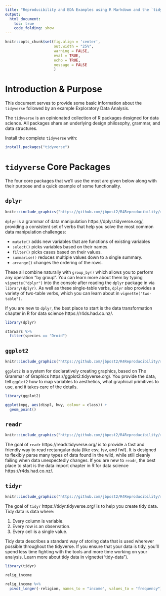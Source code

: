 ```yaml
---
title: "Reproducibility and EDA Examples using R Markdown and the `tidyverse`"
output: 
  html_document:
    toc: true
    code_folding: show
---
```


```r
knitr::opts_chunk$set(fig.align = 'center', 
                      out.width = "25%",
                      warning = FALSE,
                      eval = TRUE,
                      echo = TRUE,
                      message = FALSE
                      )
```

# Introduction & Purpose

This document serves to provide some basic information about the `tidyverse` followed by an example Exploratory Data Analysis.

The `tidyverse` is an opinionated collection of R packages designed for data science. All packages share an underlying design philosophy, grammar, and data structures.

Install the complete `tidyverse` with:

```r
install.packages("tidyverse")
```


# `tidyverse` Core Packages {.tabset}

The four core packages that we'll use the most are given below along with their purpose and a quick example of some functionality.

## `dplyr`

```r
knitr::include_graphics("https://github.com/jbpost2/R4Reproducibility/raw/main/exercises/img/dplyr.png")
```  

`dplyr` is a grammar of data manipulation https://dplyr.tidyverse.org/, providing a consistent set of verbs that help you solve the most common data manipulation challenges:

- `mutate()` adds new variables that are functions of existing variables
- `select()` picks variables based on their names.
- `filter()` picks cases based on their values.
- `summarise()` reduces multiple values down to a single summary.
- `arrange()` changes the ordering of the rows.

These all combine naturally with `group_by()` which allows you to perform any operation “by group”. You can learn more about them by typing `vignette("dplyr")` into the console after reading the `dplyr` package in via `library(dplyr)`. As well as these single-table verbs, `dplyr` also provides a variety of two-table verbs, which you can learn about in `vignette("two-table")`.

If you are new to `dplyr`, the best place to start is the data transformation chapter in R for data science https://r4ds.had.co.nz/.

```r
library(dplyr)

starwars %>% 
  filter(species == "Droid")
```

## `ggplot2`  

```r
knitr::include_graphics("https://github.com/jbpost2/R4Reproducibility/raw/main/exercises/img/ggplot2.png")
```  

`ggplot2` is a system for declaratively creating graphics, based on The Grammar of Graphics https://ggplot2.tidyverse.org/. You provide the data, tell `ggplot2` how to map variables to aesthetics, what graphical primitives to use, and it takes care of the details.

```r
library(ggplot2)

ggplot(mpg, aes(displ, hwy, colour = class)) + 
  geom_point()
```

## `readr`

```r
knitr::include_graphics("https://github.com/jbpost2/R4Reproducibility/raw/main/exercises/img/readr.png")
```  

The goal of `readr` https://readr.tidyverse.org/ is to provide a fast and friendly way to read rectangular data (like csv, tsv, and fwf). It is designed to flexibly parse many types of data found in the wild, while still cleanly failing when data unexpectedly changes. If you are new to ``readr``, the best place to start is the data import chapter in R for data science https://r4ds.had.co.nz/.

## `tidyr`  

```r
knitr::include_graphics("https://github.com/jbpost2/R4Reproducibility/raw/main/exercises/img/tidyr.png")
```  

The goal of `tidyr` https://tidyr.tidyverse.org/ is to help you create tidy data. Tidy data is data where:

1. Every column is variable.
2. Every row is an observation.
3. Every cell is a single value.

Tidy data describes a standard way of storing data that is used wherever possible throughout the tidyverse. If you ensure that your data is tidy, you’ll spend less time fighting with the tools and more time working on your analysis. Learn more about tidy data in vignette("tidy-data").

```r
library(tidyr)

relig_income

relig_income %>% 
  pivot_longer(-religion, names_to = "income", values_to = "frequency")
```